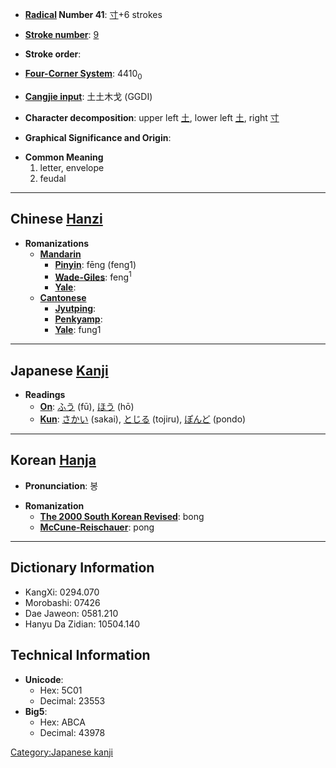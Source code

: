 * '''[[Wiktionary:Chinese radical index| Radical]] Number 41''': [[Wiktionary:Chinese radical index 寸|寸]]+6 strokes

* '''[[Wiktionary:Chinese total strokes index|Stroke number]]''': [[Wiktionary:Chinese total strokes index 9|9]]

* '''Stroke order''': 

* '''[[Wiktionary:Chinese four corner index|Four-Corner System]]''': 4410<sub>0</sub>

* '''[[Wiktionary:Chinese Cangjie index|Cangjie input]]''': 土土木戈 (GGDI)

* '''Character decomposition''': upper left [[土]], lower left [[土]], right [[寸]]

* '''Graphical Significance and Origin''': 

* '''Common Meaning'''
*#letter, envelope
*# feudal


----

== Chinese [[Hanzi]] ==

* '''Romanizations'''
** '''[[Mandarin]]'''
*** '''[[Pinyin]]''': fēng (feng1)
*** '''[[Wade-Giles]]''': feng<sup>1</sup>
*** '''[[Yale]]''': 
** '''[[Cantonese]]'''
*** '''[[Jyutping]]''':
*** '''[[Penkyamp]]''': 
*** '''[[Yale]]''': fung1

----

== Japanese [[Kanji]] ==

* '''Readings'''
** '''[[On]]''': [[ふう]] (fū), [[ほう]] (hō)
** '''[[Kun]]''': [[さかい]] (sakai), [[とじる]] (tojiru), [[ぽんど]] (pondo)


----

== Korean [[Hanja]] ==

* '''Pronunciation''': 봉

* '''Romanization'''
** '''[[The 2000 South Korean Revised Romanization|The 2000 South Korean Revised]]''': bong
** '''[[McCune-Reischauer]]''': pong

----

== Dictionary Information ==

* KangXi: 0294.070
* Morobashi: 07426
* Dae Jaweon: 0581.210
* Hanyu Da Zidian: 10504.140

== Technical Information ==

* '''Unicode''':
** Hex: 5C01
** Decimal: 23553
* '''Big5''':
** Hex: ABCA
** Decimal: 43978

[[Category:Japanese kanji]]